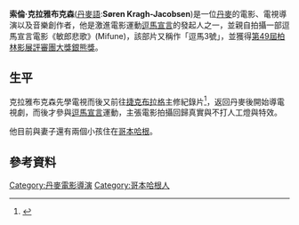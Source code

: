 {{noteTA
|1=zh-hans:克拉格-雅各布森;zh-hant:克拉雅布克森;
|2=zh-hans:瑟伦;zh-hant:索倫;
}}
{{藝人
| type      = 導演
| name      = 索倫·克拉雅布克森<br />Søren Kragh-Jacobsen
| image     = 
| imagesize = 
| caption   = 
| birthdate = {{birth date and age|1947|3|2|mf=y}}
| location  =  {{DEN}}[[哥本哈根|哥本哈根]]
| nationality = {{DEN}}
| birthname = 
| othername = 
| occupation  = [[導演|導演]]、詞曲創作人
| salary      = 
| networth    = 
| spouse      =
| yearsactive = 1978 ─
| website     = 
| footnotes   = 
| imdb_id     = 
| academyawards = 
| goldenglobeawards =
| baftaawards = 
| cesarawards = 
| goyaawards  = 
| awards      = 
}}

'''索倫·克拉雅布克森'''([[丹麥語|丹麥語]]:'''Søren Kragh-Jacobsen''')是一位[[丹麥|丹麥]]的電影、電視導演以及音樂創作者，他是激進電影運動[[道格瑪95|逗馬宣言]]的發起人之一，並親自拍攝一部逗馬宣言電影《敏郎悲歌》(Mifune)，該部片又稱作「逗馬3號」，並獲得[[柏林影展|第49屆柏林影展]][[評審團大獎銀熊獎|評審團大獎銀熊獎]]。

== 生平 ==
克拉雅布克森先學電視而後又前往[[捷克|捷克]][[布拉格|布拉格]]主修紀錄片<ref>{{Cite web |url=http://www.lib.ncku.edu.tw/multimedia/service/review97/dogma/dogma.htm |title=誰拍出了真實?---逗馬95 |access-date=2013-11-12 |archive-date=2016-03-04 |archive-url=https://web.archive.org/web/20160304193920/http://www.lib.ncku.edu.tw/multimedia/service/review97/dogma/dogma.htm |dead-url=yes }}</ref>，返回丹麥後開始導電視劇，而後才參與[[道格瑪95|逗馬宣言]]運動，主張電影拍攝回歸真實與不打人工燈與特效。

他目前與妻子還有兩個小孩住在[[哥本哈根|哥本哈根]]。

== 參考資料 ==
{{reflist}}

{{Authority control}}
[[Category:丹麥電影導演|Category:丹麥電影導演]]
[[Category:哥本哈根人|Category:哥本哈根人]]